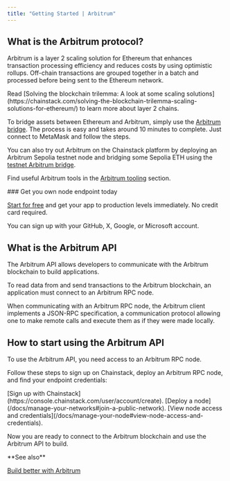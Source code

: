 ---
title: "Getting Started | Arbitrum"
---

## What is the Arbitrum protocol?

Arbitrum is a layer 2 scaling solution for Ethereum that enhances transaction processing efficiency and reduces costs by using optimistic rollups. Off-chain transactions are grouped together in a batch and processed before being sent to the Ethereum network.

<Info>
  Read [Solving the blockchain trilemma: A look at some scaling solutions](https://chainstack.com/solving-the-blockchain-trilemma-scaling-solutions-for-ethereum/) to learn more about layer 2 chains.
</Info>

To bridge assets between Ethereum and Arbitrum, simply use the [Arbitrum bridge](https://bridge.arbitrum.io/?l2ChainId=42161). The process is easy and takes around 10 minutes to complete. Just connect to MetaMask and follow the steps.

You can also try out Arbitrum on the Chainstack platform by deploying an Arbitrum Sepolia testnet node and bridging some Sepolia ETH using the [testnet Arbitrum bridge](https://bridge.arbitrum.io/?l2ChainId=421613).

Find useful Arbitrum tools in the [Arbitrum tooling](/docs/arbitrum-tooling) section.

<Check>
  ### Get you own node endpoint today

  [Start for free](https://console.chainstack.com/) and get your app to production levels immediately. No credit card required.

  You can sign up with your GitHub, X, Google, or Microsoft account.
</Check>

## What is the Arbitrum API

The Arbitrum API allows developers to communicate with the Arbitrum blockchain to build applications.

To read data from and send transactions to the Arbitrum blockchain, an application must connect to an Arbitrum RPC node.

When communicating with an Arbitrum RPC node, the Arbitrum client implements a JSON-RPC specification, a communication protocol allowing one to make remote calls and execute them as if they were made locally.

## How to start using the Arbitrum API

To use the Arbitrum API, you need access to an Arbitrum RPC node.

Follow these steps to sign up on Chainstack, deploy an Arbitrum RPC node, and find your endpoint credentials:

<Steps>
<Step>
[Sign up with Chainstack](https://console.chainstack.com/user/account/create).
</Step>
<Step>
[Deploy a node](/docs/manage-your-networks#join-a-public-network).
</Step>
<Step>
[View node access and credentials](/docs/manage-your-node#view-node-access-and-credentials).
</Step>
</Steps>

Now you are ready to connect to the Arbitrum blockchain and use the Arbitrum API to build.

<Info>
  **See also**

  [Build better with Arbitrum](https://chainstack.com/build-better-with-arbitrum/)
</Info>
